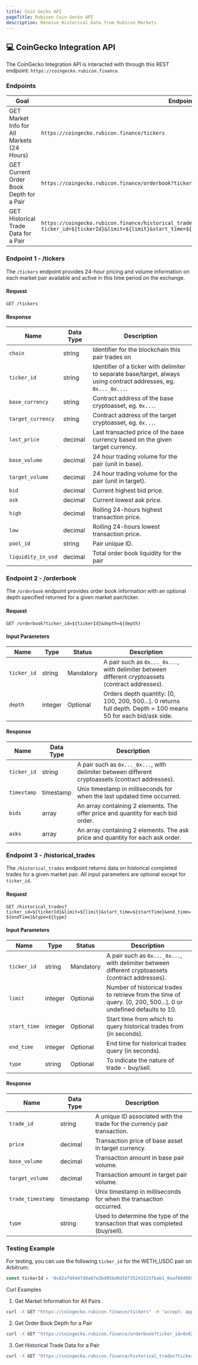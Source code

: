 ```yaml
---
title: Coin Gecko API
pageTitle: Rubicon Coin Gecko API
description: Receive Historical Data from Rubicon Markets
---
```


## 💻 CoinGecko Integration API

The CoinGecko Integration API is interacted with through this REST endpoint: `https://coingecko.rubicon.finance`.

### Endpoints

| Goal  | Endpoint                                      |
| --------------- | -------------------------------------------- |
| GET Market Info for All Markets (24 Hours)   | `https://coingecko.rubicon.finance/tickers` |
| GET Current Order Book Depth for a Pair   | `https://coingecko.rubicon.finance/orderbook?ticker_id=${tickerId}&depth=${depth}` |
| GET Historical Trade Data for a Pair   | `https://coingecko.rubicon.finance/historical_trades?ticker_id=${tickerId}&limit=${limit}&start_time=${startTime}&end_time=${endTime}&type=${type}` |

### Endpoint 1 - /tickers

The `/tickers` endpoint provides 24-hour pricing and volume information on each market pair available and active in this time period on the exchange.

#### Request

`GET /tickers`

#### Response

| Name            | Data Type | Description                                                                               |
|-----------------|-----------|-------------------------------------------------------------------------------------------|
| `chain`     | string    | Identifier for the blockchain this pair trades on             |
| `ticker_id`     | string    | Identifier of a ticker with delimiter to separate base/target, always using contract addresses, eg. `0x..._0x...`.             |
| `base_currency` | string    | Contract address of the base cryptoasset, eg. `0x...`.                                    |
| `target_currency`| string    | Contract address of the target cryptoasset, eg. `0x...`.                                  |
| `last_price`    | decimal   | Last transacted price of the base currency based on the given target currency.            |
| `base_volume`   | decimal   | 24 hour trading volume for the pair (unit in base).                                       |
| `target_volume` | decimal   | 24 hour trading volume for the pair (unit in target).                                     |
| `bid`           | decimal   | Current highest bid price.                                                                |
| `ask`           | decimal   | Current lowest ask price.                                                                 |
| `high`          | decimal   | Rolling 24-hours highest transaction price.                                               |
| `low`           | decimal   | Rolling 24-hours lowest transaction price.                                                |
| `pool_id`       | string    | Pair unique ID.                                       |
| `liquidity_in_usd`| decimal | Total order book liquidity for the pair                                            |

### Endpoint 2 - /orderbook

The `/orderbook` endpoint provides order book information with an optional depth specified returned for a given market pair/ticker.

#### Request

`GET /orderbook?ticker_id=${tickerId}&depth=${depth}`

#### Input Parameters

| Name       | Type    | Status    | Description                                                              |
|------------|---------|-----------|--------------------------------------------------------------------------|
| `ticker_id`| string  | Mandatory | A pair such as `0x..._0x...`, with delimiter between different cryptoassets (contract addresses). |
| `depth`    | integer | Optional  | Orders depth quantity: [0, 100, 200, 500...]. 0 returns full depth. Depth = 100 means 50 for each bid/ask side. |

#### Response

| Name         | Data Type | Description                                                                               |
|--------------|-----------|-------------------------------------------------------------------------------------------|
| `ticker_id`  | string    | A pair such as `0x..._0x...`, with delimiter between different cryptoassets (contract addresses).                   |
| `timestamp`  | timestamp | Unix timestamp in milliseconds for when the last updated time occurred.                   |
| `bids`       | array     | An array containing 2 elements. The offer price and quantity for each bid order.          |
| `asks`       | array     | An array containing 2 elements. The ask price and quantity for each ask order.            |

### Endpoint 3 - /historical_trades

The `/historical_trades` endpoint returns data on historical completed trades for a given market pair. All input parameters are optional except for `ticker_id`.

#### Request

`GET /historical_trades?ticker_id=${tickerId}&limit=${limit}&start_time=${startTime}&end_time=${endTime}&type=${type}`

#### Input Parameters

| Name         | Type     | Status    | Description                                                              |
|--------------|----------|-----------|--------------------------------------------------------------------------|
| `ticker_id`  | string   | Mandatory | A pair such as `0x..._0x...`, with delimiter between different cryptoassets (contract addresses). |
| `limit`      | integer  | Optional  | Number of historical trades to retrieve from the time of query. [0, 200, 500...]. 0 or undefined defaults to 10. |
| `start_time` | integer  | Optional  | Start time from which to query historical trades from (in seconds).      |
| `end_time`   | integer  | Optional  | End time for historical trades query (in seconds).                       |
| `type`       | string   | Optional  | To indicate the nature of trade - buy/sell.                              |

#### Response

| Name             | Data Type | Description                                                                               |
|------------------|-----------|-------------------------------------------------------------------------------------------|
| `trade_id`       | string    | A unique ID associated with the trade for the currency pair transaction.                  |
| `price`          | decimal   | Transaction price of base asset in target currency.                                       |
| `base_volume`    | decimal   | Transaction amount in base pair volume.                                                   |
| `target_volume`  | decimal   | Transaction amount in target pair volume.                                                 |
| `trade_timestamp`| timestamp | Unix timestamp in milliseconds for when the transaction occurred.                         |
| `type`           | string    | Used to determine the type of the transaction that was completed (buy/sell).              |

### Testing Example

For testing, you can use the following `ticker_id` for the WETH_USDC pair on Arbitrum:

```javascript
const tickerId = '0x82af49447d8a07e3bd95bd0d56f35241523fbab1_0xaf88d065e77c8cc2239327c5edb3a432268e5831';
```

Curl Examples
1. Get Market Information for All Pairs
```sh
curl -X GET "https://coingecko.rubicon.finance/tickers" -H "accept: application/json"
```

2. Get Order Book Depth for a Pair
```sh
curl -X GET "https://coingecko.rubicon.finance/orderbook?ticker_id=0x82af49447d8a07e3bd95bd0d56f35241523fbab1_0xaf88d065e77c8cc2239327c5edb3a432268e5831&depth=100" -H "accept: application/json"
```

3. Get Historical Trade Data for a Pair
```sh
curl -X GET "https://coingecko.rubicon.finance/historical_trades?ticker_id=0x82af49447d8a07e3bd95bd0d56f35241523fbab1_0xaf88d065e77c8cc2239327c5edb3a432268e5831"
```